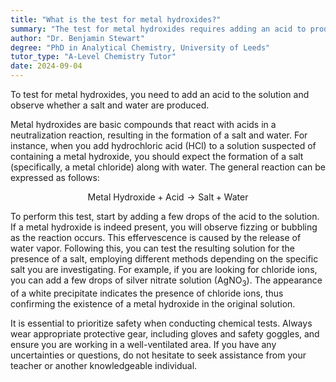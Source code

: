 ```yaml
---
title: "What is the test for metal hydroxides?"
summary: "The test for metal hydroxides requires adding an acid to produce a salt and water, indicating a chemical reaction has occurred."
author: "Dr. Benjamin Stewart"
degree: "PhD in Analytical Chemistry, University of Leeds"
tutor_type: "A-Level Chemistry Tutor"
date: 2024-09-04
---
```


To test for metal hydroxides, you need to add an acid to the solution and observe whether a salt and water are produced.

Metal hydroxides are basic compounds that react with acids in a neutralization reaction, resulting in the formation of a salt and water. For instance, when you add hydrochloric acid ($\text{HCl}$) to a solution suspected of containing a metal hydroxide, you should expect the formation of a salt (specifically, a metal chloride) along with water. The general reaction can be expressed as follows:

$$
\text{Metal Hydroxide} + \text{Acid} \rightarrow \text{Salt} + \text{Water}
$$

To perform this test, start by adding a few drops of the acid to the solution. If a metal hydroxide is indeed present, you will observe fizzing or bubbling as the reaction occurs. This effervescence is caused by the release of water vapor. Following this, you can test the resulting solution for the presence of a salt, employing different methods depending on the specific salt you are investigating. For example, if you are looking for chloride ions, you can add a few drops of silver nitrate solution ($\text{AgNO}_3$). The appearance of a white precipitate indicates the presence of chloride ions, thus confirming the existence of a metal hydroxide in the original solution.

It is essential to prioritize safety when conducting chemical tests. Always wear appropriate protective gear, including gloves and safety goggles, and ensure you are working in a well-ventilated area. If you have any uncertainties or questions, do not hesitate to seek assistance from your teacher or another knowledgeable individual.
    